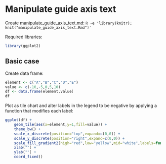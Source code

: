 # Manipulate guide axis text

Create [manipulate_guide_axis_text.md](manipulate_guide_axis_text.md): `R -e 'library(knitr); knit("manipulate_guide_axis_text.Rmd")'`

Required libraries:
```r
library(ggplot2)
```

## Basic case

Create data frame:

```r
element <- c("A","B","C","D","E")
value <- c(-10,-5,0,5,10)
df <- data.frame(element,value)
df
```


Plot as tile chart and alter labels in the legend to be negative by applying a function that modifies each label:

```r
ggplot(df) +
	geom_tile(aes(x=element,y=1,fill=value)) +
	theme_bw() +
	scale_x_discrete(position="top",expand=c(0,0)) +
	scale_y_discrete(position="right",expand=c(0,0)) +
	scale_fill_gradient2(high="red",low="yellow",mid="white",labels=function(x){-1*abs(x)}) +
	xlab("") +
	ylab("") +
	coord_fixed()
```

